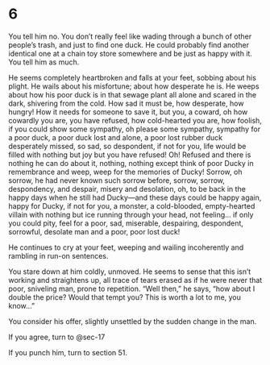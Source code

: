 # 6 {#sec-06}

You tell him no. You don’t really feel like wading through a bunch of other people’s trash, and just to find one duck. He could probably find another identical one at a chain toy store somewhere and be just as happy with it. You tell him as much.

He seems completely heartbroken and falls at your feet, sobbing about his plight. He wails about his misfortune; about how desperate he is. He weeps about how his poor duck is in that sewage plant all alone and scared in the dark, shivering from the cold. How sad it must be, how desperate, how hungry! How it needs for someone to save it, but you, a coward, oh how cowardly you are, you have refused, how cold-hearted you are, how foolish, if you could show some sympathy, oh please some sympathy, sympathy for a poor duck, a poor duck lost and alone, a poor lost rubber duck desperately missed, so sad, so despondent, if not for you, life would be filled with nothing but joy but you have refused! Oh! Refused and there is nothing he can do about it, nothing, nothing except think of poor Ducky in remembrance and weep, weep for the memories of Ducky! Sorrow, oh sorrow, he had never known such sorrow before, sorrow, sorrow, despondency, and despair, misery and desolation, oh, to be back in the happy days when he still had Ducky—and these days could be happy again, happy for Ducky, if not for you, a monster, a cold-blooded, empty-hearted villain with nothing but ice running through your head, not feeling… if only you could pity, feel for a poor, sad, miserable, despairing, despondent, sorrowful, desolate man and a poor, poor lost duck!

He continues to cry at your feet, weeping and wailing incoherently and rambling in run-on sentences. 

You stare down at him coldly, unmoved. He seems to sense that this isn’t working and straightens up, all trace of tears erased as if he were never that poor, sniveling man, prone to repetition. “Well then,” he says, “how about I double the price? Would that tempt you? This is worth a lot to me, you know…”

You consider his offer, slightly unsettled by the sudden change in the man.

If you agree, turn to @sec-17

If you punch him, turn to section 51.
 

